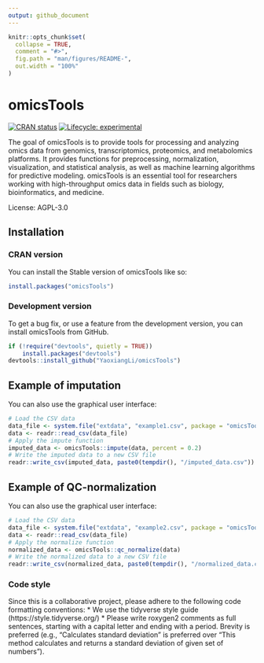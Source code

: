 ```yaml
---
output: github_document
---
```


<!-- README.md is generated from README.Rmd. Please edit that file -->

```r
knitr::opts_chunk$set(
  collapse = TRUE,
  comment = "#>",
  fig.path = "man/figures/README-",
  out.width = "100%"
)
```

# omicsTools

<!-- badges: start -->
[![CRAN status](https://www.r-pkg.org/badges/version/omicsTools)](https://cran.r-project.org/package=omicsTools)
[![Lifecycle: experimental](https://img.shields.io/badge/lifecycle-experimental-orange.svg)](https://lifecycle.r-lib.org/articles/stages.html#experimental)

<!-- badges: end -->

The goal of omicsTools is to provide tools for processing and analyzing omics data from genomics, transcriptomics, proteomics, and metabolomics platforms. It provides functions for preprocessing, normalization, visualization, and statistical analysis, as well as machine learning algorithms for predictive modeling. omicsTools is an essential tool for researchers working with high-throughput omics data in fields such as biology, bioinformatics, and medicine.

License: AGPL-3.0

## Installation

### CRAN version

You can install the Stable version of omicsTools like so:

```r
install.packages("omicsTools")
```

### Development version

To get a bug fix, or use a feature from the development version, you can install omicsTools from GitHub.
```r
if (!require("devtools", quietly = TRUE))
    install.packages("devtools")
devtools::install_github("YaoxiangLi/omicsTools")
```



## Example of imputation

You can also use the graphical user interface:
```r
# Load the CSV data
data_file <- system.file("extdata", "example1.csv", package = "omicsTools")
data <- readr::read_csv(data_file)
# Apply the impute function
imputed_data <- omicsTools::impute(data, percent = 0.2)
# Write the imputed data to a new CSV file
readr::write_csv(imputed_data, paste0(tempdir(), "/imputed_data.csv"))
```

## Example of QC-normalization

You can also use the graphical user interface:

```r
# Load the CSV data
data_file <- system.file("extdata", "example2.csv", package = "omicsTools")
data <- readr::read_csv(data_file)
# Apply the normalize function
normalized_data <- omicsTools::qc_normalize(data)
# Write the normalized data to a new CSV file
readr::write_csv(normalized_data, paste0(tempdir(), "/normalized_data.csv"))
```


### Code style

Since this is a collaborative project, please adhere to the following code formatting conventions:
* We use the tidyverse style guide (https://style.tidyverse.org/)
* Please write roxygen2 comments as full sentences, starting with a capital letter and ending with a period. Brevity is preferred (e.g., "Calculates standard deviation" is preferred over "This method calculates and returns a standard deviation of given set of numbers").
